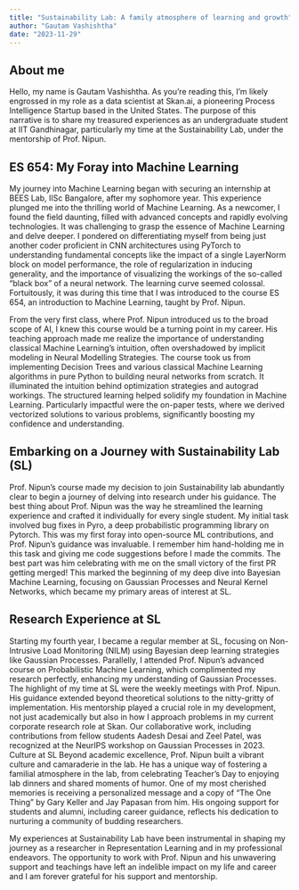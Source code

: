 ```yaml
---
title: "Sustainability Lab: A family atmosphere of learning and growth"
author: "Gautam Vashishtha"
date: "2023-11-29"
---
```


## About me
Hello, my name is Gautam Vashishtha. As you're reading this, I'm likely engrossed in my role as a data scientist at Skan.ai, a pioneering Process Intelligence Startup based in the United States. The purpose of this narrative is to share my treasured experiences as an undergraduate student at IIT Gandhinagar, particularly my time at the Sustainability Lab, under the mentorship of Prof. Nipun.

## ES 654: My Foray into Machine Learning

My journey into Machine Learning began with securing an internship at BEES Lab, IISc Bangalore, after my sophomore year. This experience plunged me into the thrilling world of Machine Learning. As a newcomer, I found the field daunting, filled with advanced concepts and rapidly evolving technologies. It was challenging to grasp the essence of Machine Learning and delve deeper. I pondered on differentiating myself from being just another coder proficient in CNN architectures using PyTorch to understanding fundamental concepts like the impact of a single LayerNorm block on model performance, the role of regularization in inducing generality, and the importance of visualizing the workings of the so-called "black box" of a neural network. The learning curve seemed colossal. Fortuitously, it was during this time that I was introduced to the course ES 654, an introduction to Machine Learning, taught by Prof. Nipun.

From the very first class, where Prof. Nipun introduced us to the broad scope of AI, I knew this course would be a turning point in my career. His teaching approach made me realize the importance of understanding classical Machine Learning's intuition, often overshadowed by implicit modeling in Neural Modelling Strategies. The course took us from implementing Decision Trees and various classical Machine Learning algorithms in pure Python to building neural networks from scratch. It illuminated the intuition behind optimization strategies and autograd workings. The structured learning helped solidify my foundation in Machine Learning. Particularly impactful were the on-paper tests, where we derived vectorized solutions to various problems, significantly boosting my confidence and understanding.

## Embarking on a Journey with Sustainability Lab (SL)
Prof. Nipun's course made my decision to join Sustainability lab abundantly clear to begin a journey of delving into research under his guidance. The best thing about Prof. Nipun was the way he streamlined the learning experience and crafted it individually for every single student. My initial task involved bug fixes in Pyro, a deep probabilistic programming library on Pytorch. This was my first foray into open-source ML contributions, and Prof. Nipun's guidance was invaluable. I remember him hand-holding me in this task and giving me code suggestions before I made the commits. The best part was him celebrating with me on the small victory of the first PR getting merged! This marked the beginning of my deep dive into Bayesian Machine Learning, focusing on Gaussian Processes and Neural Kernel Networks, which became my primary areas of interest at SL.

## Research Experience at SL
Starting my fourth year, I became a regular member at SL, focusing on Non-Intrusive
Load Monitoring (NILM) using Bayesian deep learning strategies like Gaussian
Processes. Parallelly, I attended Prof. Nipun's advanced course on Probabilistic Machine
Learning, which complimented my research perfectly, enhancing my understanding of
Gaussian Processes. The highlight of my time at SL were the weekly meetings with Prof. Nipun. His guidance extended beyond theoretical solutions to the nitty-gritty of implementation. His mentorship played a crucial role in my development, not just academically but also in how I approach problems in my current corporate research role at Skan. Our collaborative work, including contributions from fellow students Aadesh Desai and Zeel Patel, was recognized at the NeurIPS workshop on Gaussian Processes in 2023.
Culture at SL
Beyond academic excellence, Prof. Nipun built a vibrant culture and camaraderie in the lab. He has a unique way of fostering a familial atmosphere in the lab, from celebrating Teacher’s Day to enjoying lab dinners and shared moments of humor. One of my most cherished memories is receiving a personalized message and a copy of “The One Thing” by Gary Keller and Jay Papasan from him. His ongoing support for students and alumni, including career guidance, reflects his dedication to nurturing a community of budding researchers.

My experiences at Sustainability Lab have been instrumental in shaping my journey as a researcher in Representation Learning and in my professional endeavors. The opportunity to work with Prof. Nipun and his unwavering support and teachings have left an indelible impact on my life and career and I am forever grateful for his support and mentorship.

